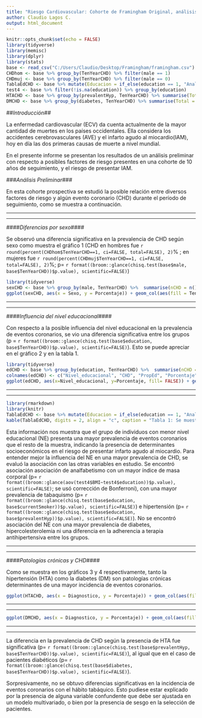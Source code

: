 ```yaml
---
title: "Riesgo Cardiovascular: Cohorte de Framingham Original, análisis exploratorio"
author: Claudio Lagos C. 
output: html_document
---
```


```r
knitr::opts_chunk$set(echo = FALSE)
library(tidyverse)
library(memisc)
library(dplyr)
library(stats)
base <- read_csv("C:/Users/Claudio/Desktop/Framingham/framingham.csv")
CHDhom <- base %>% group_by(TenYearCHD) %>% filter(male == 1)
CHDmuj <- base %>% group_by(TenYearCHD) %>% filter(male == 0)
TablaEdCHD <- base %>% mutate(Educacion = if_else(education == 1, "Analfabeto", if_else(education==2, "Básica", if_else(education==3, "Secundaria", if_else(education==4, "Universitaria", ""))))) %>% filter(!is.na(Educacion)) %>%  group_by(Educacion, TenYearCHD) %>% summarise(total = n()) %>% mutate(Porcentaje = 100*total/sum(total))%>% filter(TenYearCHD==1)%>% dplyr::select(Educacion, Porcentaje)
test4 <- base %>% filter(!is.na(education)) %>% group_by(education)
HTACHD <- base %>% group_by(prevalentHyp, TenYearCHD) %>% summarise(Total = n()) %>% mutate(Porcentaje = Total*100/sum(Total)) %>% filter(TenYearCHD == 1) %>% mutate(Diagnostico = if_else(prevalentHyp == 0, "Sano", "Hipertenso"))
DMCHD <- base %>% group_by(diabetes, TenYearCHD) %>% summarise(Total = n()) %>% mutate(Porcentaje = Total*100/sum(Total)) %>% filter(TenYearCHD == 1) %>% mutate(Diagnostico = if_else(diabetes == 0, "Sano", "Diabetico"))
```


##*Introducción*##  

La enfermedad cardiovascular (ECV) da cuenta actualmente de la mayor cantidad de muertes en los países occidentales. Ella considera los accidentes cerebrovasculares (AVE) y el infarto agudo al miocardio(IAM), hoy en día las dos primeras causas de muerte a nivel mundial. 

En el presente informe se presentan los resultados de un análisis preliminar con respecto a posibles factores de riesgo presentes en una cohorte de 10 años de seguimiento, y el riesgo de presentar IAM. 


###*Análisis Preliminar*###

En esta cohorte prospectiva se estudió la posible relación entre diversos factores de riesgo y algún evento coronario (CHD) durante el período de seguimiento, como se muestra a continuación.

***
***


####*Diferencias por sexo*####

Se observó una diferencia significativa en la prevalencia de CHD según sexo como muestra el gráfico 1 (CHD en hombres fue `r round(percent(CHDhom$TenYearCHD==1, ci=FALSE, total=FALSE), 2)`% ; en mujeres fue `r round(percent(CHDmuj$TenYearCHD==1, ci=FALSE, total=FALSE), 2)`%; p= `r format((broom::glance(chisq.test(base$male, base$TenYearCHD))$p.value), scientific=FALSE)`)  

```r
library(tidyverse)
sexCHD <- base %>% group_by(male, TenYearCHD) %>%  summarise(nCHD = n()) %>% mutate(Porcentaje = nCHD*100/sum(nCHD)) %>% filter(TenYearCHD == 1) %>% mutate(Sexo = if_else(male == 0, "Mujer", "Hombre"))
ggplot(sexCHD, aes(x = Sexo, y = Porcentaje)) + geom_col(aes(fill = TenYearCHD)) + theme_classic() + theme(legend.position = "none")
```


***
***


####*Influencia del nivel educacional*####

Con respecto a la posible influencia del nivel educacional en la prevalencia de eventos coronarios, se vio una diferencia significativa entre los grupos (p = `r format((broom::glance(chisq.test(base$education, base$TenYearCHD))$p.value), scientific=FALSE)`). Esto se puede apreciar en el gráfico 2 y en la tabla 1. 


```r
library(tidyverse)
edCHD <- base %>% group_by(education, TenYearCHD) %>%  summarise(nCHD = n()) %>% mutate(Porcentaje = nCHD*100/sum(nCHD)) %>% filter(TenYearCHD == 1)
colnames(edCHD) <- c("Nivel_educacional", "CHD", "PropEd", "Porcentaje")
ggplot(edCHD, aes(x=Nivel_educacional, y=Porcentaje, fill= FALSE)) + geom_col() + theme_classic() + theme(legend.position = "none")+ scale_x_continuous(breaks = c(1,2,3,4), labels = c("Analfabeto", "Básica", "Secundaria", "Universitaria")) + scale_y_continuous(breaks = c(seq(0, 100, by = 5)))

```
***
***
```r
library(rmarkdown)
library(knitr)
TablaEdCHD <- base %>% mutate(Educacion = if_else(education == 1, "Analfabeto", if_else(education==2, "Básica", if_else(education==3, "Secundaria", if_else(education==4, "Universitaria", ""))))) %>% filter(!is.na(Educacion)) %>%  group_by(Educacion, TenYearCHD) %>% summarise(total = n()) %>% mutate(Porcentaje = 100*total/sum(total))%>% filter(TenYearCHD==1)%>% dplyr::select(Educacion, Porcentaje)
kable(TablaEdCHD, digits = 2, align = "c", caption = "Tabla 1: Se muestran los porcentajes de individuos con eventos coronarios por nivel educacional")

```

Esta información nos muestra que el grupo de individuos con menor nivel educacional (NE) presenta una mayor prevalencia de eventos coronarios que el resto de la muestra, indicando la presencia de determinantes socioeconómicos en el riesgo de presentar infarto agudo al miocardio. Para entender mejor la influencia del NE en una mayor prevalencia de CHD, se evaluó la asociación con las otras variables en estudio. Se encontró asociación asociación de analfabetismo con un mayor índice de masa corporal (p= `r format((broom::glance(aov(test4$BMI~test4$education))$p.value), scientific=FALSE)`; se usó corrección de Bonferroni), con una mayor prevalencia de tabaquismo (p= `r format((broom::glance(chisq.test(base$education, base$currentSmoker))$p.value), scientific=FALSE)`) e hipertensión (p= `r format((broom::glance(chisq.test(base$education, base$prevalentHyp))$p.value), scientific=FALSE)`). No se encontró asociación del NE con una mayor prevalencia de diabetes, hipercolesterolemia ni una diferencia en la adherencia a terapia antihipertensiva entre los grupos. 


***
***

####*Patologías crónicas y CHD*####

Como se muestra en los gráficos 3 y 4 respectivamente, tanto la hipertensión (HTA) como la diabetes (DM) son patologías crónicas determinantes de una mayor incidencia de eventos coronarios. 
***
***
```r
ggplot(HTACHD, aes(x = Diagnostico, y = Porcentaje)) + geom_col(aes(fill = TenYearCHD)) + theme_classic() + theme(legend.position = "none")

```
***
***
```r
ggplot(DMCHD, aes(x = Diagnostico, y = Porcentaje)) + geom_col(aes(fill = TenYearCHD)) + theme_classic() + theme(legend.position = "none")

```
***
***
La diferencia en la prevalencia de CHD según la presencia de HTA fue significativa (p= `r format((broom::glance(chisq.test(base$prevalentHyp, base$TenYearCHD))$p.value), scientific=FALSE)`), al igual que en el caso de pacientes diabéticos (p= `r format((broom::glance(chisq.test(base$diabetes, base$TenYearCHD))$p.value), scientific=FALSE)`). 


Sorpresivamente, no se obtuvo diferencias significativas en la incidencia de eventos coronarios con el hábito tabáquico. Esto pudiese estar explicado por la presencia de alguna variable confundente que debe ser ajustada en un modelo multivariado, o bien por la presencia de sesgo en la selección de pacientes. 

